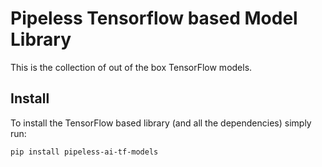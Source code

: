 # Pipeless Tensorflow based Model Library

This is the collection of out of the box TensorFlow models.

## Install

To install the TensorFlow based library (and all the dependencies) simply run:

```bash copy
pip install pipeless-ai-tf-models
```